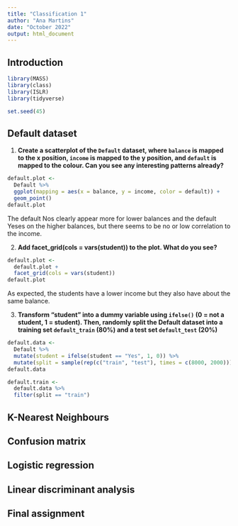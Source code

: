 ```yaml
---
title: "Classification 1"
author: "Ana Martins"
date: "October 2022"
output: html_document
---
```


## Introduction

```r
library(MASS)
library(class)
library(ISLR)
library(tidyverse)
```

```r
set.seed(45)
```

## Default dataset

1. **Create a scatterplot of the `Default` dataset, where `balance` is mapped to the x position, `income` is mapped to the y position, and `default` is mapped to the colour. Can you see any interesting patterns already?**

```r
default.plot <-
  Default %>% 
  ggplot(mapping = aes(x = balance, y = income, color = default)) +
  geom_point()
default.plot
```

The default Nos clearly appear more for lower balances and the default Yeses on the higher balances, but there seems to be no or low correlation to the income.

2. **Add facet_grid(cols = vars(student)) to the plot. What do you see?**

```r
default.plot <-
  default.plot +
  facet_grid(cols = vars(student))
default.plot
```

As expected, the students have a lower income but they also have about the same balance.

3. **Transform “student” into a dummy variable using `ifelse()` (0 = not a student, 1 = student). Then, randomly split the Default dataset into a training set `default_train` (80%) and a test set `default_test` (20%)**

```r
default.data <-
  Default %>% 
  mutate(student = ifelse(student == "Yes", 1, 0)) %>% 
  mutate(split = sample(rep(c("train", "test"), times = c(8000, 2000))))
default.data

default.train <-
  default.data %>% 
  filter(split == "train")
```


## K-Nearest Neighbours

## Confusion matrix

## Logistic regression

## Linear discriminant analysis

## Final assignment